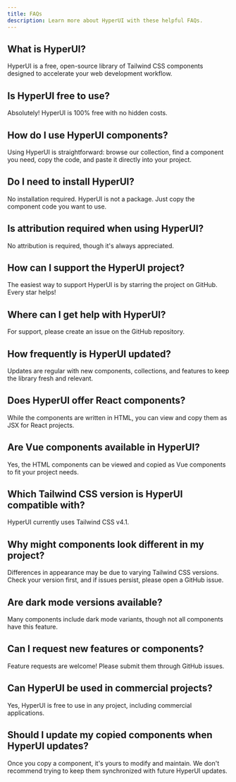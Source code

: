 ```yaml
---
title: FAQs
description: Learn more about HyperUI with these helpful FAQs.
---
```


<Ad />

## What is HyperUI?

HyperUI is a free, open-source library of Tailwind CSS components designed to accelerate your web development workflow.

## Is HyperUI free to use?

Absolutely! HyperUI is 100% free with no hidden costs.

## How do I use HyperUI components?

Using HyperUI is straightforward: browse our collection, find a component you need, copy the code, and paste it directly into your project.

## Do I need to install HyperUI?

No installation required. HyperUI is not a package. Just copy the component code you want to use.

## Is attribution required when using HyperUI?

No attribution is required, though it's always appreciated.

## How can I support the HyperUI project?

The easiest way to support HyperUI is by starring the project on GitHub. Every star helps!

## Where can I get help with HyperUI?

For support, please create an issue on the GitHub repository.

## How frequently is HyperUI updated?

Updates are regular with new components, collections, and features to keep the library fresh and relevant.

## Does HyperUI offer React components?

While the components are written in HTML, you can view and copy them as JSX for React projects.

## Are Vue components available in HyperUI?

Yes, the HTML components can be viewed and copied as Vue components to fit your project needs.

## Which Tailwind CSS version is HyperUI compatible with?

HyperUI currently uses Tailwind CSS v4.1.

## Why might components look different in my project?

Differences in appearance may be due to varying Tailwind CSS versions. Check your version first, and if issues persist, please open a GitHub issue.

## Are dark mode versions available?

Many components include dark mode variants, though not all components have this feature.

## Can I request new features or components?

Feature requests are welcome! Please submit them through GitHub issues.

## Can HyperUI be used in commercial projects?

Yes, HyperUI is free to use in any project, including commercial applications.

## Should I update my copied components when HyperUI updates?

Once you copy a component, it's yours to modify and maintain. We don't recommend trying to keep them synchronized with future HyperUI updates.
